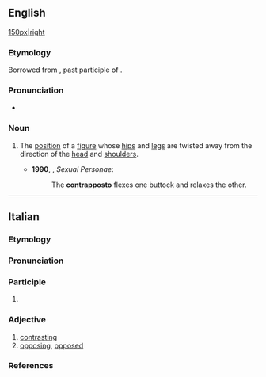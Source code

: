 ==English==
{{wikipedia}}
[[file:Michelangelo's David - right view 2.jpg|150px|right]]

===Etymology===
Borrowed from {{bor|en|it|contrapposto}}, past participle of {{m|it|contrapporre}}.

===Pronunciation===
* {{a|UK}} {{IPA|en|/kɒntɹəˈpɒstəʊ/}}

===Noun===
{{en-noun|~|contrapposto|contrapposti}}

# {{lb|en|arts}} The [[position]] of a [[figure]] whose [[hip]]s and [[leg]]s are twisted away from the direction of the [[head]] and [[shoulder]]s. {{defdate|from 20th c.}}
#* '''1990''', {{w|Camille Paglia}}, ''Sexual Personae'':
#*: The '''contrapposto''' flexes one buttock and relaxes the other.

----

==Italian==

===Etymology===
{{prefix|it|contra|posto}}

===Pronunciation===
{{it-pr|contrappósto,contrappòsto<ref:{{R:it:DiPI|posto}}>}}

===Participle===
{{it-pp}}

# {{past participle of|it|contrapporre}}

===Adjective===
{{it-adj}}

# [[contrasting]]
# [[opposing]], [[opposed]]

===References===
<references />